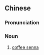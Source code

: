 ==Chinese==
{{zh-forms|type=12}}
{{wikipedia|lang=zh}}

===Pronunciation===
{{zh-pron
|m=wàngjiāngnán
|c=mong6 gong1 naam4
|cat=n
}}

===Noun===
{{zh-noun}}

# [[coffee senna]]

{{zh-cat|Caesalpinia subfamily plants}}